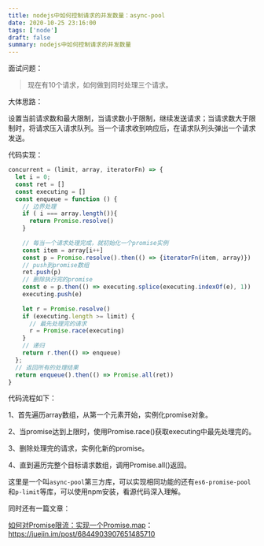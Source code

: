 ```yaml
---
title: nodejs中如何控制请求的并发数量：async-pool
date: 2020-10-25 23:16:00
tags: ['node']
draft: false
summary: nodejs中如何控制请求的并发数量
---
```


面试问题：

> 现在有10个请求，如何做到同时处理三个请求。

大体思路：

设置当前请求数和最大限制，当请求数小于限制，继续发送请求；当请求数大于限制时，将请求压入请求队列。当一个请求收到响应后，在请求队列头弹出一个请求发送。

代码实现：

``` js
concurrent = (limit, array, iteratorFn) => {
  let i = 0;
  const ret = []
  const executing = []
  const enqueue = function () {
    // 边界处理
    if ( i === array.length()){
      return Promise.resolve()
    }
    
    // 每当一个请求处理完成，就初始化一个promise实例
    const item = array[i++]
    const p = Promise.resolve().then(() => {iteratorFn(item, array)})
    // push到promise数组
    ret.push(p)
    // 删除执行完的promise
    const e = p.then(() => executing.splice(executing.indexOf(e), 1))
    executing.push(e)
    
    let r = Promise.resolve()
    if (executing.length >= limit) {
      // 最先处理完的请求
      r = Promise.race(executing)
    }
    // 递归
    return r.then(() => enqueue)
  };
  // 返回所有的处理结果
  return enqueue().then(() => Promise.all(ret))
}
```

代码流程如下：

1、首先遍历array数组，从第一个元素开始，实例化promise对象。

2、当promise达到上限时，使用Promise.race()获取executing中最先处理完的。

3、删除处理完的请求，实例化新的promise。

4、直到遍历完整个目标请求数组，调用Promise.all()返回。

这里是一个叫`async-pool`第三方库，可以实现相同功能的还有`es6-promise-pool`和`p-limit`等库，可以使用npm安装，看源代码深入理解。

同时还有一篇文章：

[如何对Promise限流：实现一个Promise.map](https://juejin.im/post/6844903907651485710)：https://juejin.im/post/6844903907651485710